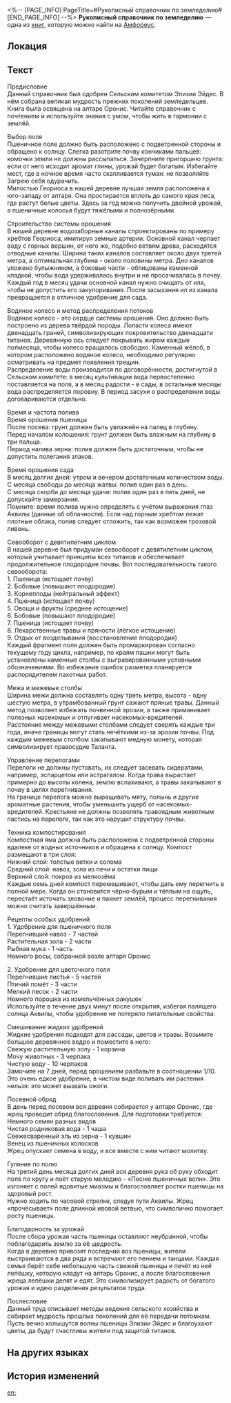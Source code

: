<%-- [PAGE_INFO]
PageTitle=#Рукописный справочник по земледелию#
[END_PAGE_INFO] --%>
{{Дополнить}}
{{Книга Инфобокс
|id           = 573
|Название     = 
|Изображение  = Предмет Рукописный справочник по земледелию.png
|Мир          = Амфореус
|Томов        = 1
|Автор        = <!--нужно добавить-->
|Описание     = Рукописный справочник по земледелию, освящённый жрецом. Водостойкий и огнеупорный.
|Том1         = {{tx}}
|Источник1    = {{tx|Отсутствует источник}}
|Персонажи    = 
|Фракции      = 
}}
'''Рукописный справочник по земледелию''' — одна из [[Книги|книг]], которую можно найти на [[Амфореус]].

==Локация==
{{Отметка карты|<!--название карты-->|<!--id отметки-->}}

==Текст==
Предисловие<br />
Данный справочник был одобрен Сельским комитетом Элизии Эйдес. В нём собрана великая мудрость прежних поколений земледельцев. Книга была освящена на алтаре Оронис. Читайте справочник с почтением и используйте знания с умом, чтобы жить в гармонии с землёй.

Выбор поля<br />
Пшеничное поле должно быть расположено с подветренной стороны и обращено к солнцу. Слегка разотрите почву кончиками пальцев: комочки земли не должны рассыпаться. Зачерпните пригоршню грунта: если от него исходит аромат глины, урожай будет богатым. Избегайте мест, где в ночное время часто скапливается туман: не позволяйте Загрею себя одурачить.<br />
Милостью Геориоса в нашей деревне лучшая земля расположена к юго-западу от алтаря. Она простирается вплоть до самого края леса, где растут белые цветы. Здесь за год можно получить двойной урожай, а пшеничные колосья будут тяжёлыми и полнозёрными.

Строительство системы орошения<br />
В нашей деревне водозаборные каналы спроектированы по примеру хребтов Геориоса, имитируя земные артерии. Основной канал черпает воду с горных вершин, от него же, подобно ветвям древа, расходятся отводные каналы. Ширина таких каналов составляет около двух третей метра, а оптимальная глубина - около половины метра. Дно каналов уложено булыжником, а боковые части - облицованы каменной кладкой, чтобы вода удерживалась внутри и не просачивалась в почву.<br />
Каждый год в месяц удачи основной канал нужно очищать от ила, чтобы не допустить его закупоривания. После засыхания ил из канала превращается в отличное удобрение для сада.

Водяное колесо и метод распределения потоков<br />
Водяное колесо - это сердце системы орошения. Оно должно быть построено из дерева твёрдой породы. Лопасти колеса имеют двенадцать граней, символизирующих покровительство двенадцати титанов. Деревянную ось следует покрывать жиром каждые полмесяца, чтобы колесо вращалось свободно. Каменный жёлоб, в котором расположено водяное колесо, необходимо регулярно осматривать на предмет появления трещин.<br />
Распределение воды производится по договорённости, достигнутой в Сельском комитете: в месяц культивации вода первостепенно поставляется на поля, а в месяц радости - в сады, в остальные месяцы вода распределяется поровну. В период засухи о распределении воды договариваются отдельно.

Время и частота полива<br />
Время орошения пшеницы<br />
После посева: грунт должен быть увлажнён на палец в глубину.<br />
Перед началом колошения: грунт должен быть влажным на глубину в три пальца.<br />
Период налива зерна: полив должен быть достаточным, чтобы не допустить полегания злаков.

Время орошения сада<br />
В месяц долгих дней: утром и вечером достаточным количеством воды.<br />
С месяца свободы до месяца жатвы: полив один раз в день.<br />
С месяца скорби до месяца удачи: полив один раз в пять дней, не допускайте замерзания.<br />
Помните: время полива нужно определять с учётом выражения глаз Аквилы (данные об облачности). Если над горным хребтом лежат плотные облака, полив следует отложить, так как возможен грозовой ливень.

Севооборот с девятилетним циклом<br />
В нашей деревне был придуман севооборот с девятилетним циклом, который учитывает принципы всех титанов и обеспечивает продолжительное плодородие почвы. Вот последовательность такого севооборота:<br />
1. Пшеница (истощает почву)<br />
2. Бобовые (повышают плодородие)<br />
3. Корнеплоды (нейтральный эффект)<br />
4. Пшеница (истощает почву)<br />
5. Овощи и фрукты (среднее истощение)<br />
6. Бобовые (повышают плодородие)<br />
7. Пшеница (истощает почву)<br />
8. Лекарственные травы и пряности (лёгкое истощение)<br />
9. Отдых от возделывания (восстановление плодородия)<br />
Каждый фрагмент поля должен быть промаркирован согласно текущему году цикла, например, по краям пашни могут быть установлены каменные столбы с выгравированными условными обозначениями. Во избежание ошибок разметка планируется распорядителем пахотных работ.

Межа и межевые столбы<br />
Ширина межи должна составлять одну треть метра, высота - одну шестую метра, в утрамбованный грунт сажают пряные травы. Данный метод позволяет избежать почвенной эрозии, а также приманивает полезных насекомых и отпугивает насекомых-вредителей.<br />
Расстояние между межевыми столбами следует сверять каждые три года, иначе границы могут стать нечёткими из-за эрозии почвы. Под каждым межевым столбом закапывают медную монету, которая символизирует правосудие Таланта.

Управление перелогами<br />
Перелоги не должны пустовать, их следует засевать сидератами, например, эспарцетом или астрагалом. Когда трава вырастает примерно до высоты колена, землю вспахивают, а травы закапывают в почву в целях перегнивания.<br />
На границе перелога можно выращивать мяту, полынь и другие ароматные растения, чтобы уменьшить ущерб от насекомых-вредителей. Крестьяне не должны позволять травоядным животным пастись на перелоге, так как это нарушит структуру почвы.

Техника компостирования<br />
Компостная яма должна быть расположена с подветренной стороны вдалеке от водных источников и обращена к солнцу. Компост размещают в три слоя:<br />
Нижний слой: толстые ветки и солома<br />
Средний слой: навоз, зола из печи и остатки пищи<br />
Верхний слой: покров из мелкозёма<br />
Каждые семь дней компост перемешивают, чтобы дать ему перегнить в полной мере. Когда он становится чёрно-бурым и тёплым на ощупь, перестаёт источать зловоние и пахнет землёй, процесс перегнивания можно считать завершённым.

Рецепты особых удобрений<br />
1. Удобрение для пшеничного поля<br />
Перегнивший навоз - 7 частей<br />
Растительная зола - 2 части<br />
Рыбная мука - 1 часть<br />
Немного росы, собранной возле алтаря Оронис

2. Удобрение для цветочного поля<br />
Перегнившие листья - 5 частей<br />
Птичий помёт - 3 части<br />
Мелкий песок - 2 части<br />
Немного порошка из измельчённых ракушек<br />
Используйте в течение двух минут после открытия, избегая палящего солнца Аквилы, чтобы удобрение не потеряло питательные свойства.

Смешивание жидких удобрений<br />
Жидкие удобрения подходят для рассады, цветов и травы. Возьмите большое деревянное ведро и поместите в него:<br />
Свежую растительную золу - 1 корзина<br />
Мочу животных - 3 черпака<br />
Чистую воду - 10 черпаков<br />
Замочите на 7 дней, перед орошением разбавьте в соотношении 1/10. Это очень едкое удобрение, в чистом виде поливать им растения нельзя: это может вызвать ожоги.

Посевной обряд<br />
В день перед посевом вся деревня собирается у алтаря Оронис, где жрец проводит обряд благословения. Для подготовки требуется:<br />
Немного семян разных видов<br />
Чистая родниковая вода - 1 чаша<br />
Свежесваренный эль из зерна - 1 кувшин<br />
Венец из пшеничных колосков<br />
Жрец опускает семена в воду, и все вместе с ним читают молитву.

Гуляние по полю<br />
На третий день месяца долгих дней вся деревня рука об руку обходит поле по кругу и поёт старую мелодию - «Песню пшеничных волн». Это изгоняет с полей ядовитые миазмы и благословляет ростки пшеницы на здоровый рост.<br />
Нужно ходить по часовой стрелке, следуя пути Аквилы. Жрец «прочёсывает» поле длинной ивовой ветвью, что символично помогает росту пшеницы.

Благодарность за урожай<br />
После сбора урожая часть пшеницы оставляют неубранной, чтобы поблагодарить землю за её щедрость.<br />
Когда в деревню привозят последний воз пшеницы, жители выстраиваются в два ряда и встречают его пением и танцами. Каждая семья берёт себе небольшую часть свежей пшеницы и печёт из неё лепёшку, которую кладут на алтарь Оронис, а после благословения жреца лепёшки делят и едят. Это символизирует радость от богатого урожая и идею разделения результатов труда.

Послесловие<br />
Данный труд описывает методы ведения сельского хозяйства и собирает мудрость прошлых поколений для её передачи потомкам. Пусть вечно колышутся волны пшеницы Элизии Эйдес и благоухают цветы, да будут счастливы жители под защитой титанов.

==На других языках==
{{На других языках
|en   = Handwritten Planting Manual
|zhs  = 手写的种植手册
|zht  = 手寫的種植手冊
|ja   = 手書きの栽培マニュアル
|ko   = 수기로 작성한 재배 지침서
|es   = Manual de siembra escrito a mano
|fr   = Manuel de plantation rédigé à la main
|ru   = Рукописный справочник по земледелию
|th   = คู่มือการเพาะปลูก ที่เขียนด้วยลายมือ
|vi   = Sổ Tay Trồng Trọt Viết Tay
|de   = Handgeschriebenes Pflanzhandbuch
|id   = Panduan Menanam Tulisan Tangan
|pt   = Manual de Plantio Escrito à Mão
}}

==История изменений==
{{История изменений|3.5}}

[[en:]]
